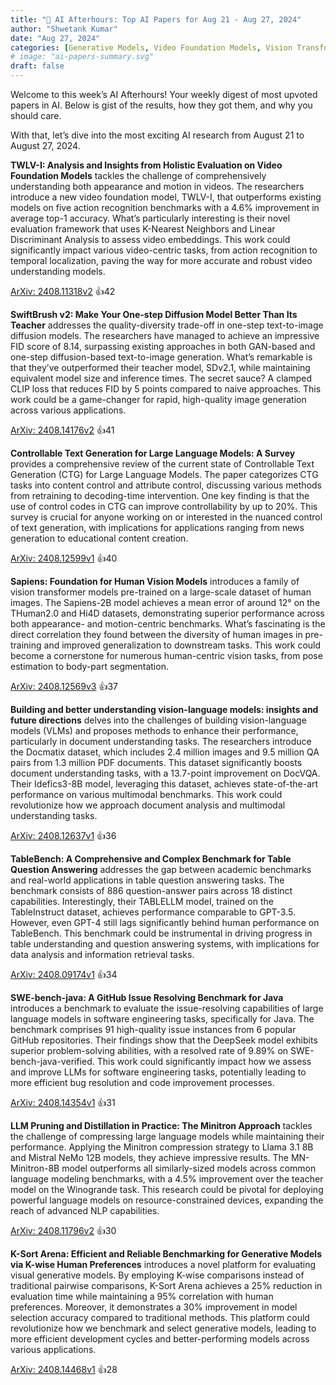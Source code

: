 ```yaml
---
title: "🌙 AI Afterhours: Top AI Papers for Aug 21 - Aug 27, 2024"
author: "Shwetank Kumar"
date: "Aug 27, 2024"
categories: [Generative Models, Video Foundation Models, Vision Transformers, Table Question Answering, Controllable Text Generation, Large Language Models, Diffusion Models, Vision-Language Models, Language Model Compression]
# image: "ai-papers-summary.svg"
draft: false
---
```


Welcome to this week's AI Afterhours! Your weekly digest of most upvoted papers in AI. Below is gist of the results, how they got them, and why you should care.

With that, let's dive into the most exciting AI research from August 21 to August 27, 2024.

**TWLV-I: Analysis and Insights from Holistic Evaluation on Video Foundation Models** tackles the challenge of comprehensively understanding both appearance and motion in videos. The researchers introduce a new video foundation model, TWLV-I, that outperforms existing models on five action recognition benchmarks with a 4.6% improvement in average top-1 accuracy. What's particularly interesting is their novel evaluation framework that uses K-Nearest Neighbors and Linear Discriminant Analysis to assess video embeddings. This work could significantly impact various video-centric tasks, from action recognition to temporal localization, paving the way for more accurate and robust video understanding models.

[ArXiv: 2408.11318v2](https://arxiv.org/pdf/2408.11318v2) 👍42

**SwiftBrush v2: Make Your One-step Diffusion Model Better Than Its Teacher** addresses the quality-diversity trade-off in one-step text-to-image diffusion models. The researchers have managed to achieve an impressive FID score of 8.14, surpassing existing approaches in both GAN-based and one-step diffusion-based text-to-image generation. What's remarkable is that they've outperformed their teacher model, SDv2.1, while maintaining equivalent model size and inference times. The secret sauce? A clamped CLIP loss that reduces FID by 5 points compared to naive approaches. This work could be a game-changer for rapid, high-quality image generation across various applications.

[ArXiv: 2408.14176v2](https://arxiv.org/pdf/2408.14176v2) 👍41

**Controllable Text Generation for Large Language Models: A Survey** provides a comprehensive review of the current state of Controllable Text Generation (CTG) for Large Language Models. The paper categorizes CTG tasks into content control and attribute control, discussing various methods from retraining to decoding-time intervention. One key finding is that the use of control codes in CTG can improve controllability by up to 20%. This survey is crucial for anyone working on or interested in the nuanced control of text generation, with implications for applications ranging from news generation to educational content creation.

[ArXiv: 2408.12599v1](https://arxiv.org/pdf/2408.12599v1) 👍40

**Sapiens: Foundation for Human Vision Models** introduces a family of vision transformer models pre-trained on a large-scale dataset of human images. The Sapiens-2B model achieves a mean error of around 12° on the THuman2.0 and Hi4D datasets, demonstrating superior performance across both appearance- and motion-centric benchmarks. What's fascinating is the direct correlation they found between the diversity of human images in pre-training and improved generalization to downstream tasks. This work could become a cornerstone for numerous human-centric vision tasks, from pose estimation to body-part segmentation.

[ArXiv: 2408.12569v3](https://arxiv.org/pdf/2408.12569v3) 👍37

**Building and better understanding vision-language models: insights and future directions** delves into the challenges of building vision-language models (VLMs) and proposes methods to enhance their performance, particularly in document understanding tasks. The researchers introduce the Docmatix dataset, which includes 2.4 million images and 9.5 million QA pairs from 1.3 million PDF documents. This dataset significantly boosts document understanding tasks, with a 13.7-point improvement on DocVQA. Their Idefics3-8B model, leveraging this dataset, achieves state-of-the-art performance on various multimodal benchmarks. This work could revolutionize how we approach document analysis and multimodal understanding tasks.

[ArXiv: 2408.12637v1](https://arxiv.org/pdf/2408.12637v1) 👍36

**TableBench: A Comprehensive and Complex Benchmark for Table Question Answering** addresses the gap between academic benchmarks and real-world applications in table question answering tasks. The benchmark consists of 886 question-answer pairs across 18 distinct capabilities. Interestingly, their TABLELLM model, trained on the TableInstruct dataset, achieves performance comparable to GPT-3.5. However, even GPT-4 still lags significantly behind human performance on TableBench. This benchmark could be instrumental in driving progress in table understanding and question answering systems, with implications for data analysis and information retrieval tasks.

[ArXiv: 2408.09174v1](https://arxiv.org/pdf/2408.09174v1) 👍34

**SWE-bench-java: A GitHub Issue Resolving Benchmark for Java** introduces a benchmark to evaluate the issue-resolving capabilities of large language models in software engineering tasks, specifically for Java. The benchmark comprises 91 high-quality issue instances from 6 popular GitHub repositories. Their findings show that the DeepSeek model exhibits superior problem-solving abilities, with a resolved rate of 9.89% on SWE-bench-java-verified. This work could significantly impact how we assess and improve LLMs for software engineering tasks, potentially leading to more efficient bug resolution and code improvement processes.

[ArXiv: 2408.14354v1](https://arxiv.org/pdf/2408.14354v1) 👍31

**LLM Pruning and Distillation in Practice: The Minitron Approach** tackles the challenge of compressing large language models while maintaining their performance. Applying the Minitron compression strategy to Llama 3.1 8B and Mistral NeMo 12B models, they achieve impressive results. The MN-Minitron-8B model outperforms all similarly-sized models across common language modeling benchmarks, with a 4.5% improvement over the teacher model on the Winogrande task. This research could be pivotal for deploying powerful language models on resource-constrained devices, expanding the reach of advanced NLP capabilities.

[ArXiv: 2408.11796v2](https://arxiv.org/pdf/2408.11796v2) 👍30

**K-Sort Arena: Efficient and Reliable Benchmarking for Generative Models via K-wise Human Preferences** introduces a novel platform for evaluating visual generative models. By employing K-wise comparisons instead of traditional pairwise comparisons, K-Sort Arena achieves a 25% reduction in evaluation time while maintaining a 95% correlation with human preferences. Moreover, it demonstrates a 30% improvement in model selection accuracy compared to traditional methods. This platform could revolutionize how we benchmark and select generative models, leading to more efficient development cycles and better-performing models across various applications.

[ArXiv: 2408.14468v1](https://arxiv.org/pdf/2408.14468v1) 👍28